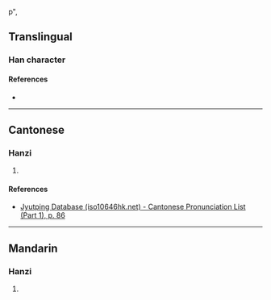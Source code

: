 {{character info/new}}p",

==Translingual==

===Han character===
{{Han char|rn=32|rad=土|as=04|sn=7|four=|canj=GHNE|ids=⿰土殳}}

====References====
* {{Han ref|kx=0224.280|dkj=04913|dj=0459.170|hdz=10426.050|uh=5744|ud=22340}}

----

==Cantonese==

===Hanzi===
{{yue-hanzi|jyut=[[jik6]]|y=yik6}}

# {{defn|lang=yue|sort=土04}}

====References====
* [http://www.iso10646hk.net/jp/document/download.jsp Jyutping Database (iso10646hk.net) - Cantonese Pronunciation List (Part 1), p. 86]

----

==Mandarin==

===Hanzi===
{{cmn-hanzi|pin=[[yì]] ([[yi4]])|wg=i<sup>4</sup>}}

# {{defn|lang=cmn|sort=土04}}
